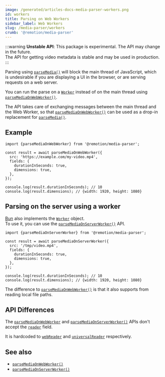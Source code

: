 ```yaml
---
image: /generated/articles-docs-media-parser-workers.png
id: workers
title: Parsing on Web Workers
sidebar_label: Web Workers
slug: /media-parser/workers
crumb: '@remotion/media-parser'
---
```


:::warning
**Unstable API**: This package is experimental. The API may change in the future.  
The API for getting video metadata is stable and may be used in production.
:::

Parsing using [`parseMedia()`](/docs/media-parser/parse-media) will block the main thread of JavaScript, which is undesirable if you are displaying a UI in the browser, or are serving requests on a web server.

You can run the parse on a [`Worker`](https://developer.mozilla.org/en-US/docs/Web/API/Worker) instead of on the main thread using [`parseMediaOnWebWorker()`](/docs/media-parser/parse-media-on-web-worker).

The API takes care of exchanging messages between the main thread and the Web Worker, so that [`parseMediaOnWebWorker()`](/docs/media-parser/parse-media-on-web-worker) can be used as a drop-in replacement for [`parseMedia()`](/docs/media-parser/parse-media).

## Example

```tsx twoslash title="Parsing a video on a Web Worker"
import {parseMediaOnWebWorker} from '@remotion/media-parser';

const result = await parseMediaOnWebWorker({
  src: 'https://example.com/my-video.mp4',
  fields: {
    durationInSeconds: true,
    dimensions: true,
  },
});

console.log(result.durationInSeconds); // 10
console.log(result.dimensions); // {width: 1920, height: 1080}
```

## Parsing on the server using a worker

[Bun](https://bun.sh) also implements the [`Worker`](https://developer.mozilla.org/en-US/docs/Web/API/Worker) object.  
To use it, you can use the [`parseMediaOnServerWorker()`](/docs/media-parser/parse-media-on-server-worker) API.

```tsx twoslash title="Parsing a video on a Web Worker on Bun"
import {parseMediaOnServerWorker} from '@remotion/media-parser';

const result = await parseMediaOnServerWorker({
  src: '/tmp/video.mp4',
  fields: {
    durationInSeconds: true,
    dimensions: true,
  },
});

console.log(result.durationInSeconds); // 10
console.log(result.dimensions); // {width: 1920, height: 1080}
```

The difference to [`parseMediaOnWebWorker()`](/docs/media-parser/parse-media-on-web-worker) is that it also supports from reading local file paths.

## API Differences

The [`parseMediaOnWebWorker`](/docs/media-parser/parse-media-on-web-worker) and [`parseMediaOnServerWorker()`](/docs/media-parser/parse-media-on-server-worker) APIs don't accept the [`reader`](/docs/media-parser#reader) field.

It is hardcoded to [`webReader`](/docs/media-parser/web-reader) and [`universalReader`](/docs/media-parser/universal-reader) respectively.

## See also

- [`parseMediaOnWebWorker()`](/docs/media-parser/parse-media-on-web-worker)
- [`parseMediaOnServerWorker()`](/docs/media-parser/parse-media-on-server-worker)
